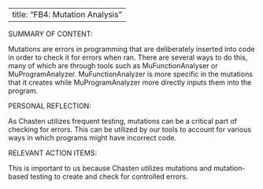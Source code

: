 

---
title: "FB4: Mutation Analysis"
---

SUMMARY OF CONTENT:

Mutations are errors in programming that are deliberately inserted into code in order to check it for errors when ran. There are several ways to do this, many of which are through tools such as MuFunctionAnalyser or MuProgramAnalyzer. MuFunctionAnalyzer is more specific in the mutations that it creates while MuProgramAnalyzer more directly inputs them into the program.


PERSONAL REFLECTION:

As Chasten utilizes frequent testing, mutations can be a critical part of checking for errors. This can be utilized by our tools to account for various ways in which programs might have incorrect code.


RELEVANT ACTION ITEMS:

This is important to us because Chasten utilizes mutations and mutation-based testing to create and check for controlled errors.

